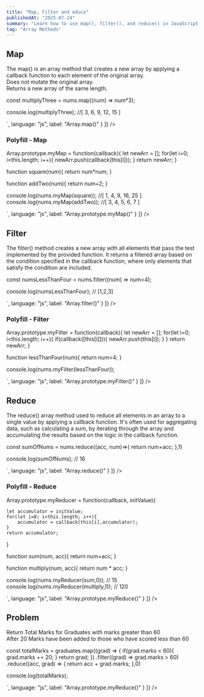```yaml
---
title: "Map, Filter and educe"
publishedAt: "2025-07-24"
summary: "Learn how to use map(), filter(), and reduce() in JavaScript to manipulate and transform arrays. This guide covers each method with examples, custom polyfills, and a real-world problem to practice chaining array methods effectively."
tag: "Array Methods"
---
```


## Map

The map() is an array method that creates a new array by applying a callback function to each element of the original array.  
Does not mutate the original array.  
Returns a new array of the same length.  

<Column fillWidth gap="-1" marginBottom="16" marginTop="8">
<CodeBlock
    radius="l"
    codes={[
      {
        code:
`
const nums = [1,2,3,4,5];

const multiplyThree = nums.map((num) => num*3);

console.log(multiplyThree); //[ 3, 6, 9, 12, 15 ]

`,
        language: "js",
        label: "Array.map()"
      }
    ]}
/>
</Column>

### Polyfill - Map

<Column fillWidth gap="-1" marginBottom="16" marginTop="8">
<CodeBlock
    radius="l"
    codes={[
      {
        code:
`
const nums = [1,2,3,4,5];

Array.prototype.myMap = function(callback){
    let newArr = [];
    for(let i=0; i<this.length; i++){
        newArr.push(callback(this[i]));
    }
    return newArr;
}

function square(num){
    return num*num;
}

function addTwo(num){
    return num+2;
}

console.log(nums.myMap(square)); //[ 1, 4, 9, 16, 25 ]
console.log(nums.myMap(addTwo)); //[ 3, 4, 5, 6, 7 ]

`,
        language: "js",
        label: "Array.prototype.myMap()"
      }
    ]}
/>
</Column>

## Filter

The filter() method creates a new array with all elements that pass the test implemented by the provided function. 
It returns a filtered array based on the condition specified in the callback function, 
where only elements that satisfy the condition are included.

<Column fillWidth gap="-1" marginBottom="16" marginTop="8">
<CodeBlock
    radius="l"
    codes={[
      {
        code:
`
const nums = [1,2,3,4,5];

const numsLessThanFour = nums.filter((num) => num<4);

console.log(numsLessThanFour); // [1,2,3]

`,
        language: "js",
        label: "Array.filter()"
      }
    ]}
/>
</Column>

### Polyfill - Filter

<Column fillWidth gap="-1" marginBottom="16" marginTop="8">
<CodeBlock
    radius="l"
    codes={[
      {
        code:
`
const nums = [1,2,3,4,5];

Array.prototype.myFilter = function(callback){
    let newArr = [];
    for(let i=0; i<this.length; i++){
        if(callback([this[i]])){
            newArr.push(this[i]);
        }
    }
    return newArr;
}

function lessThanFour(num){
    return num<4;
}

console.log(nums.myFilter(lessThanFour));

`,
        language: "js",
        label: "Array.prototype.myFilter()"
      }
    ]}
/>
</Column>


## Reduce

The reduce() array method used to reduce all elements in an array to a single value by applying a callback function. 
It's often used for aggregating data, such as calculating a sum, by iterating through the array and accumulating 
the results based on the logic in the callback function.

<Column fillWidth gap="-1" marginBottom="16" marginTop="8">
<CodeBlock
    radius="l"
    codes={[
      {
        code:
`
const nums = [1,2,3,4,5];

const sumOfNums = nums.reduce((acc, num)=>{
    return num+acc;
},1)

console.log(sumOfNums); // 16

`,
        language: "js",
        label: "Array.reduce()"
      }
    ]}
/>
</Column>

### Polyfill - Reduce

<Column fillWidth gap="-1" marginBottom="16" marginTop="8">
<CodeBlock
    radius="l"
    codes={[
      {
        code:
`
const nums = [1,2,3,4,5];

Array.prototype.myReducer = function(callback, initValue){

    let accumulator = initValue;
    for(let i=0; i<this.length; i++){
        accumulator = callback(this[i],accumulator);
    }
    return accumulator;

}

function sum(num, acc){
    return num+acc;
}

function multiply(num, acc){
    return num * acc;
}

console.log(nums.myReducer(sum,0)); // 15
console.log(nums.myReducer(multiply,1)); // 120

`,
        language: "js",
        label: "Array.prototype.myReduce()"
      }
    ]}
/>
</Column>



## Problem

Return Total Marks for Graduates with marks greater than 60  
After 20 Marks have been added to those who have scored less than 60

<Column fillWidth gap="-1" marginBottom="16" marginTop="8">
<CodeBlock
    radius="l"
    codes={[
      {
        code:
`
let graduates = [ 
    { name: "Kaushal", rollNumber:31, marks: 80},
    { name: "Sujal", rollNumber:15, marks: 69},
    { name: "Rupesh", rollNumber:16, marks: 35},
    { name: "Rani", rollNumber:7, marks: 55},
]

const totalMarks = graduates.map((grad) => {
    if(grad.marks < 60){
        grad.marks += 20;
    }
    return grad;
}) 
.filter((grad) => grad.marks > 60)
.reduce((acc, grad) => {
    return acc + grad.marks;
},0)

console.log(totalMarks);

`,
        language: "js",
        label: "Array.prototype.myReduce()"
      }
    ]}
/>
</Column>

